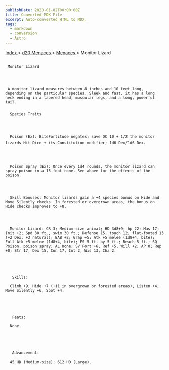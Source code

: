 ```yaml
---
publishDate: 2023-01-02T00:00:00Z
title: Converted MDX File
excerpt: Auto-converted HTML to MDX.
tags:
  - markdown
  - conversion
  - Astro
---
```


[
Index
](-index) >
[
d20 Menaces
](menaces-d20-index) >
[
Menaces
](menaces-d20-menaces-index) > Monitor Lizard

##

     Monitor Lizard




     A monitor lizard measures between 8 inches and 10 feet long, depending on the particular species. Sleek and fast, it has a long neck ending in a tapered head, muscular legs, and a long, powerful tail.


###

      Species Traits




      Poison (Ex): BiteFortitude negates; save DC 10 + 1/2 the monitor lizards Hit Dice + its Constitution modifier; 1d6 Dex/1d6 Dex.




      Poison Spray (Ex): Once every 1d4 rounds, the monitor lizard can spray poison in a 15-foot cone. See above for the effects of the poison.




      Skill Bonuses: Monitor lizards gain a +4 species bonus on Hide and Move Silently checks. In forested or overgrown areas, the bonus on Hide checks improves to +8.




      Monitor Lizard: CR 3; Medium-size animal; HD 3d8+9; hp 22; Mas 17; Init +2; Spd 30 ft., swim 30 ft.; Defense 15, touch 12, flat-footed 13 (+2 Dex, +3 natural); BAB +2; Grap +5; Atk +5 melee (1d8+4, bite); Full Atk +5 melee (1d8+4, bite); FS 5 ft. by 5 ft.; Reach 5 ft.; SQ Poison, poison spray; AL none; SV Fort +6, Ref +5, Will +2; AP 0; Rep +0; Str 17, Dex 15, Con 17, Int 2, Wis 13, Cha 2.





       Skills:

      Climb +9, Hide +7 (+11 in overgrown or forested areas), Listen +4, Move Silently +6, Spot +4.





       Feats:

      None.





       Advancement:

      45 HD (Medium-size); 612 HD (Large).


